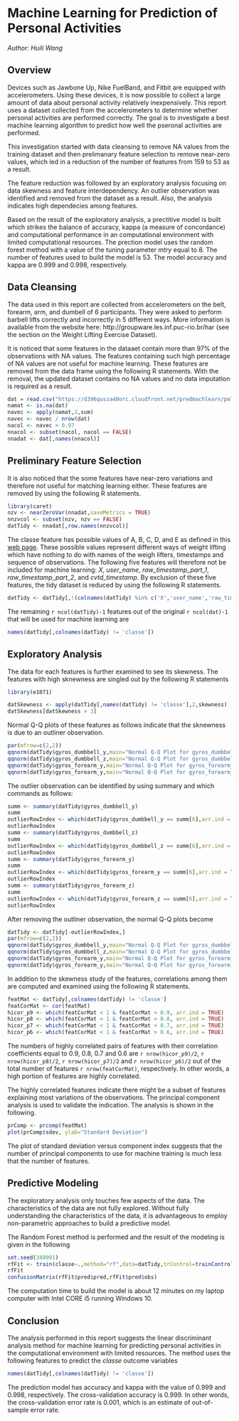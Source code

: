 # Machine Learning for Prediction of Personal Activities #

*Author: Huili Wang*

## Overview ##
Devices such as Jawbone Up, Nike FuelBand, and Fitbit are equipped with accelerometers.  Using these devices, it is now possible to collect a large amount of data about personal activity relatively inexpensively. This report uses a dataset collected from the accelerometers to determine whether personal activities are performed correctly.  The goal is to investigate a best machine learning algorithm to predict how well the pseronal activities are performed.

This investigation started with data cleansing to remove NA values from the training dataset and then prelimanary feature selection to remove near-zero values, which led in a reduction of the number of features from 159 to 53 as a result.  

The feature reduction was followed by an exploratory analysis focusing on data skewness and feature interdependency.  An outlier observation was identified and removed from the dataset as a result.  Also, the analysis indicates high dependecies among features.

Based on the result of the exploratory analysis, a prectitive model is built which strikes the balance of accuracy, kappa (a measure of concordance) and computational performance in an computational environment with limited computational resources.  The prection model uses the random forest method with a value of the tuning parameter *mtry* equal to 8.  The number of features used to build the model is 53.  The model accuracy and kappa are 0.999 and 0.998, respectively.

## Data Cleansing ##
The data used in this report are collected from accelerometers on the belt, forearm, arm, and dumbell of 6 participants.  They were asked to perform barbell lifts correctly and incorrectly in 5 different ways. More information is available from the website here: http://groupware.les.inf.puc-rio.br/har (see the section on the Weight Lifting Exercise Dataset).

It is noticed that some features in the dataaet contain more than 97% of the observations with NA values.  The features containing such high percentage of NA values are not useful for machine learning. These features are removed from the data frame using the following R statements.  With the removal, the updated dataset contains no NA values and no data imputation is required as a result.

```r
dat = read.csv("https://d396qusza40orc.cloudfront.net/predmachlearn/pml-training.csv")
namat <- is.na(dat)
navec <- apply(namat,2,sum)
navec <- navec / nrow(dat)
nacol <- navec > 0.97
nnacol <- subset(nacol, nacol == FALSE)
nnadat <- dat[,names(nnacol)]
```


## Preliminary Feature Selection ##
It is also noticed that the some features have near-zero variations and therefore not useful for matching learning either.  These features are removed by using the following R statements.

```r
library(caret)
nzv <- nearZeroVar(nnadat,saveMetrics = TRUE)
nnzvcol <- subset(nzv, nzv == FALSE)
datTidy <- nnadat[,row.names(nnzvcol)]
```


The classe feature has possible values of A, B, C, D, and E as defined in this [web page](http://groupware.les.inf.puc-rio.br/har#weight_lifting_exercises).  These possible values represent different ways of weight lifting which have nothing to do with names of the weigh lifters, timestamps and sequence of observations.  The following five features will therefore not be included for machine learning: *X*, *user_name*, *raw_timestamp_part_1*, *raw_timestamp_part_2*, and *cvtd_timestamp*.  By exclusion of these five features, the tidy dataset is reduced by using the following R statements.

```r
datTidy <- datTidy[,!(colnames(datTidy) %in% c('X','user_name','raw_timestamp_part_1','raw_timestamp_part_2','cvtd_timestamp'))]

```

The remaining `r ncol(datTidy)-1` features out of the original `r ncol(dat)-1` that will be used for machine learning are
```r
names(datTidy[,colnames(datTidy) != 'classe'])
```

## Exploratory Analysis ##

The data for each features is further examined to see its skewness.  The features with high sknewness are singled out by the following R statements

```r
library(e1071)
```

```r
datSkewness <- apply(datTidy[,names(datTidy) != 'classe'],2,skewness)
datSkewness[datSkewness > 3]
```

Normal Q-Q plots of these features as follows indicate that the sknewness is due to an outliner observation.
```r
par(mfrow=c(2,2))
qqnorm(datTidy$gyros_dumbbell_y,main="Normal Q-Q Plot for gyros_dumbbell_y")
qqnorm(datTidy$gyros_dumbbell_z,main="Normal Q-Q Plot for gyros_dumbbell_z")
qqnorm(datTidy$gyros_forearm_y,main="Normal Q-Q Plot for gyros_forearm_y")
qqnorm(datTidy$gyros_forearm_y,main="Normal Q-Q Plot for gyros_forearm_z")
```

The outlier observation can be identified by using summary and which commands as follows:
```r
summ <- summary(datTidy$gyros_dumbbell_y)
summ
outlierRowIndex <- which(datTidy$gyros_dumbbell_y == summ[6],arr.ind = TRUE)
outlierRowIndex
summ <- summary(datTidy$gyros_dumbbell_z)
summ
outlierRowIndex <- which(datTidy$gyros_dumbbell_z == summ[6],arr.ind = TRUE)
outlierRowIndex
summ <- summary(datTidy$gyros_forearm_y)
summ
outlierRowIndex <- which(datTidy$gyros_forearm_y == summ[6],arr.ind = TRUE)
outlierRowIndex
summ <- summary(datTidy$gyros_forearm_z)
summ
outlierRowIndex <- which(datTidy$gyros_forearm_z == summ[6],arr.ind = TRUE)
outlierRowIndex
```

After removing the outliner observation, the normal Q-Q plots become
```r
datTidy <- datTidy[-outlierRowIndex,]
par(mfrow=c(2,2))
qqnorm(datTidy$gyros_dumbbell_y,main="Normal Q-Q Plot for gyros_dumbbell_y")
qqnorm(datTidy$gyros_dumbbell_z,main="Normal Q-Q Plot for gyros_dumbbell_z")
qqnorm(datTidy$gyros_forearm_y,main="Normal Q-Q Plot for gyros_forearm_y")
qqnorm(datTidy$gyros_forearm_y,main="Normal Q-Q Plot for gyros_forearm_z")
```

In addition to the skewness study of the features, correlations among them are computed and examined using the following R statements.
```r
featMat <- datTidy[,colnames(datTidy) != 'classe']
featCorMat <- cor(featMat)
hicor_p9 <- which(featCorMat < 1 & featCorMat > 0.9, arr.ind = TRUE)
hicor_p8 <- which(featCorMat < 1 & featCorMat > 0.8, arr.ind = TRUE)
hicor_p7 <- which(featCorMat < 1 & featCorMat > 0.7, arr.ind = TRUE)
hicor_p6 <- which(featCorMat < 1 & featCorMat > 0.6, arr.ind = TRUE)
```

The numbers of highly correlated pairs of features with their correlation coefficients equal to 0.9, 0.8, 0.7 and 0.6 are `r nrow(hicor_p9)/2`, `r nrow(hicor_p8)/2`, `r nrow(hicor_p7)/2` and `r nrow(hicor_p6)/2` out of the total number of features `r nrow(featCorMat)`, respectively.  In other words, a high portion of features are highly correlated.

The highly correlated features indicate there might be a subset of features explaining most variations of the observations.  The principal component analysis is used to validate the indication.  The analysis is shown in the following.
```r
prComp <- prcomp(featMat)
plot(prComp$sdev, ylab="Standard Deviation")
```

The plot of standard deviation versus component index suggests that the number of principal components to use for machine training is much less that the number of features.

## Predictive Modeling ##
The exploratory analysis only touches few aspects of the data.  The characteristics of the data are not fully explored.  Without fully understanding the characteristics of the data, it is advantageous to employ non-parametric approaches to build a predictive model.

The Random Forest method is performed and the result of the modeling is given in the following
```r
set.seed(340091)
rfFit <- train(classe~.,method="rf",data=datTidy,trControl=trainControl(p=0.5,method="cv",savePredictions = TRUE),tuneGrid=data.frame(mtry=8))
rfFit
confusionMatrix(rfFit$pred$pred,rfFit$pred$obs)
```

The computation time to build the model is about 12 minutes on my laptop computer with Intel CORE i5 running Windows 10.

## Conclusion ##
The analysis performed in this report suggests the linear discriminant analysis method for machine learning for predicting personal activities in the computational environment with limited resources.  The method uses the following features to predict the *classe* outcome variables

```r
names(datTidy[,colnames(datTidy) != 'classe'])
```

The prediction model has accuracy and kappa with the value of 0.999 and 0.998, respectively.  The cross-validation accuracy is 0.999.  In other words, the cross-validation error rate is 0.001, which is an estimate of out-of-sample error rate.
